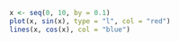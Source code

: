 ```r
x <- seq(0, 10, by = 0.1)
plot(x, sin(x), type = "l", col = "red")
lines(x, cos(x), col = "blue")
```

